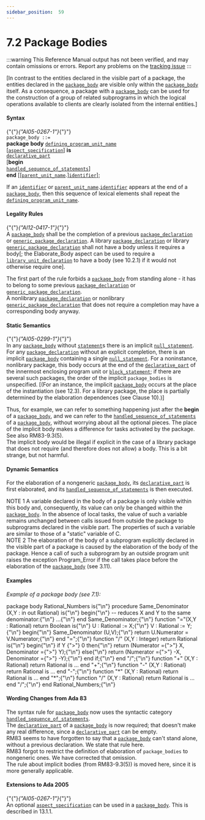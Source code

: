 ---
sidebar_position:  59
---

# 7.2 Package Bodies

:::warning
This Reference Manual output has not been verified,
and may contain omissions or errors.
Report any problems on the [tracking issue](https://github.com/ada-lang-io/ada-lang-io/issues/20)
:::


<p>[In contrast to the entities declared in the visible part of a package, the entities declared in the <code><a href="../AA-7/AA-7.2#S0231">package_body</a></code> are visible only within the <code><a href="../AA-7/AA-7.2#S0231">package_body</a></code> itself. As a consequence, a package with a <code><a href="../AA-7/AA-7.2#S0231">package_body</a></code> can be used for the construction of a group of related subprograms in which the logical operations available to clients are clearly isolated from the internal entities.] <br /></p>


#### Syntax

<p>{"{"}<em>{"AI05-0267-1"}</em>{"}"} <br /><code>package_body</code><a id="S0231"></a><code> ::= </code><br />    <strong>package</strong> <strong>body</strong> <code><a href="../AA-6/AA-6.1#S0201">defining_program_unit_name</a></code><br />        [<code><a href="../AA-13/AA-13.1#S0346">aspect_specification</a></code>] <strong>is</strong><br />       <code><a href="../AA-3/AA-3.11#S0086">declarative_part</a></code><br />   [<strong>begin</strong><br />        <code><a href="../AA-11/AA-11.2#S0304">handled_sequence_of_statements</a></code>]<br />    <strong>end</strong> [[<code><a href="../AA-10/AA-10.1#S0291">parent_unit_name</a></code>.]<code><a href="../AA-2/AA-2.3#S0002">identifier</a></code>];<br /></p>

<p>If an <code><a href="../AA-2/AA-2.3#S0002">identifier</a></code> or <code><a href="../AA-10/AA-10.1#S0291">parent_unit_name</a></code>.<code><a href="../AA-2/AA-2.3#S0002">identifier</a></code> appears at the end of a <code><a href="../AA-7/AA-7.2#S0231">package_body</a></code>, then this sequence of lexical elements shall repeat the <code><a href="../AA-6/AA-6.1#S0201">defining_program_unit_name</a></code>. <br /></p>


#### Legality Rules

<p>{"{"}<em>{"AI12-0417-1"}</em>{"}"} <br />A <code><a href="../AA-7/AA-7.2#S0231">package_body</a></code> shall be the completion of a previous <code><a href="../AA-7/AA-7.1#S0229">package_declaration</a></code> or <code><a href="../AA-12/AA-12.1#S0312">generic_package_declaration</a></code>. A library <code><a href="../AA-7/AA-7.1#S0229">package_declaration</a></code> or library <code><a href="../AA-12/AA-12.1#S0312">generic_package_declaration</a></code> shall not have a body unless it requires a body[; the Elaborate_Body aspect can be used to require a <code><a href="../AA-10/AA-10.1#S0288">library_unit_declaration</a></code> to have a body (see 10.2.1) if it would not otherwise require one]. <br /></p>

<Admonition type="aarm" aarm="ramification" title="Ramification: ">
<strong></strong>The first part of the rule forbids a <code><a href="../AA-7/AA-7.2#S0231">package_body</a></code> from standing alone - it has to belong to some previous <code><a href="../AA-7/AA-7.1#S0229">package_declaration</a></code> or <code><a href="../AA-12/AA-12.1#S0312">generic_package_declaration</a></code>.<br /></Admonition>

<Admonition type="aarm" aarm="note" title="Note: ">
A nonlibrary <code><a href="../AA-7/AA-7.1#S0229">package_declaration</a></code> or nonlibrary <code><a href="../AA-12/AA-12.1#S0312">generic_package_declaration</a></code> that does not require a completion may have a corresponding body anyway. <br /></Admonition>


#### Static Semantics

<p>{"{"}<em>{"AI05-0299-1"}</em>{"}"} <br />In any <code><a href="../AA-7/AA-7.2#S0231">package_body</a></code> without <code><a href="../AA-5/AA-5.1#S0167">statement</a></code>s there is an implicit <code><a href="../AA-5/AA-5.1#S0170">null_statement</a></code>. For any <code><a href="../AA-7/AA-7.1#S0229">package_declaration</a></code> without an explicit completion, there is an implicit <code><a href="../AA-7/AA-7.2#S0231">package_body</a></code> containing a single <code><a href="../AA-5/AA-5.1#S0170">null_statement</a></code>. For a noninstance, nonlibrary package, this body occurs at the end of the <code><a href="../AA-3/AA-3.11#S0086">declarative_part</a></code> of the innermost enclosing program unit or <code><a href="../AA-5/AA-5.6#S0191">block_statement</a></code>; if there are several such packages, the order of the implicit <code>package_bodies</code> is unspecified. [(For an instance, the implicit <code><a href="../AA-7/AA-7.2#S0231">package_body</a></code> occurs at the place of the instantiation (see 12.3). For a library package, the place is partially determined by the elaboration dependences (see Clause 10).)] <br /></p>

<Admonition type="aarm" aarm="discussion" title="Discussion: ">
<strong></strong>Thus, for example, we can refer to something happening just after the <strong>begin</strong> of a <code><a href="../AA-7/AA-7.2#S0231">package_body</a></code>, and we can refer to the <code><a href="../AA-11/AA-11.2#S0304">handled_sequence_of_statements</a></code> of a <code><a href="../AA-7/AA-7.2#S0231">package_body</a></code>, without worrying about all the optional pieces. The place of the implicit body makes a difference for tasks activated by the package. See also RM83-9.3(5).<br /></Admonition>

<Admonition type="aarm" aarm="note" title="Note: ">
The implicit body would be illegal if explicit in the case of a library package that does not require (and therefore does not allow) a body. This is a bit strange, but not harmful. <br /></Admonition>


#### Dynamic Semantics

<p>For the elaboration of a nongeneric <code><a href="../AA-7/AA-7.2#S0231">package_body</a></code>, its <code><a href="../AA-3/AA-3.11#S0086">declarative_part</a></code> is first elaborated, and its <code><a href="../AA-11/AA-11.2#S0304">handled_sequence_of_statements</a></code> is then executed. <br /></p>

<Admonition type="aarm" aarm="note" title="Note: ">
NOTE 1   A variable declared in the body of a package is only visible within this body and, consequently, its value can only be changed within the <code><a href="../AA-7/AA-7.2#S0231">package_body</a></code>. In the absence of local tasks, the value of such a variable remains unchanged between calls issued from outside the package to subprograms declared in the visible part. The properties of such a variable are similar to those of a "static" variable of C.<br /></Admonition>

<Admonition type="aarm" aarm="note" title="Note: ">
NOTE 2   The elaboration of the body of a subprogram explicitly declared in the visible part of a package is caused by the elaboration of the body of the package. Hence a call of such a subprogram by an outside program unit raises the exception Program_Error if the call takes place before the elaboration of the <code><a href="../AA-7/AA-7.2#S0231">package_body</a></code> (see 3.11). <br /></Admonition>


#### Examples

<p><em>Example of a package body (see 7.1):</em> <br /></p>

<CodeBlock>
package body Rational_Numbers is{"\n"}
   procedure Same_Denominator (X,Y : in out Rational) is{"\n"}   begin{"\n"}      --  reduces X and Y to the same denominator:{"\n"}      ...{"\n"}   end Same_Denominator;{"\n"}
   function "="(X,Y : Rational) return Boolean is{"\n"}      U : Rational := X;{"\n"}      V : Rational := Y;{"\n"}   begin{"\n"}      Same_Denominator (U,V);{"\n"}      return U.Numerator = V.Numerator;{"\n"}   end "=";{"\n"}
   function "/" (X,Y : Integer) return Rational is{"\n"}   begin{"\n"}      if Y {">"} 0 then{"\n"}         return (Numerator ={">"} X,  Denominator ={">"} Y);{"\n"}      else{"\n"}         return (Numerator ={">"} -X, Denominator ={">"} -Y);{"\n"}      end if;{"\n"}   end "/";{"\n"}
   function "+" (X,Y : Rational) return Rational is ... end "+";{"\n"}   function "-" (X,Y : Rational) return Rational is ... end "-";{"\n"}   function "*" (X,Y : Rational) return Rational is ... end "*";{"\n"}   function "/" (X,Y : Rational) return Rational is ... end "/";{"\n"}
end Rational_Numbers;{"\n"}

</CodeBlock>

#### Wording Changes from Ada 83

<Admonition type="aarm" aarm="note" title="Note: ">
The syntax rule for <code><a href="../AA-7/AA-7.2#S0231">package_body</a></code> now uses the syntactic category <code><a href="../AA-11/AA-11.2#S0304">handled_sequence_of_statements</a></code>.<br /></Admonition>

<Admonition type="aarm" aarm="note" title="Note: ">
The <code><a href="../AA-3/AA-3.11#S0086">declarative_part</a></code> of a <code><a href="../AA-7/AA-7.2#S0231">package_body</a></code> is now required; that doesn't make any real difference, since a <code><a href="../AA-3/AA-3.11#S0086">declarative_part</a></code> can be empty.<br /></Admonition>

<Admonition type="aarm" aarm="note" title="Note: ">
RM83 seems to have forgotten to say that a <code><a href="../AA-7/AA-7.2#S0231">package_body</a></code> can't stand alone, without a previous declaration. We state that rule here.<br /></Admonition>

<Admonition type="aarm" aarm="note" title="Note: ">
RM83 forgot to restrict the definition of elaboration of <code>package_bodies</code> to nongeneric ones. We have corrected that omission.<br /></Admonition>

<Admonition type="aarm" aarm="note" title="Note: ">
The rule about implicit bodies (from RM83-9.3(5)) is moved here, since it is more generally applicable. <br /></Admonition>


#### Extensions to Ada 2005

<Admonition type="aarm" aarm="note" title="Note: ">
{"{"}<em>{"AI05-0267-1"}</em>{"}"} <br />An optional <code><a href="../AA-13/AA-13.1#S0346">aspect_specification</a></code> can be used in a <code><a href="../AA-7/AA-7.2#S0231">package_body</a></code>. This is described in 13.1.1. <br /></Admonition>

